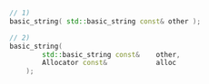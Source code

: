 ```cpp
// 1)
basic_string( std::basic_string const& other );

// 2)
basic_string(
		std::basic_string const&	other,
		Allocator const&			alloc
	);
```